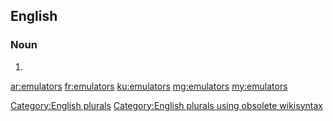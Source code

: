 ==English==

===Noun===
{{head|en}}

# {{plural of|emulator}}

[[Category:English plurals]][[Category:English plurals using obsolete wikisyntax]]

[[ar:emulators]]
[[fr:emulators]]
[[ku:emulators]]
[[mg:emulators]]
[[my:emulators]]